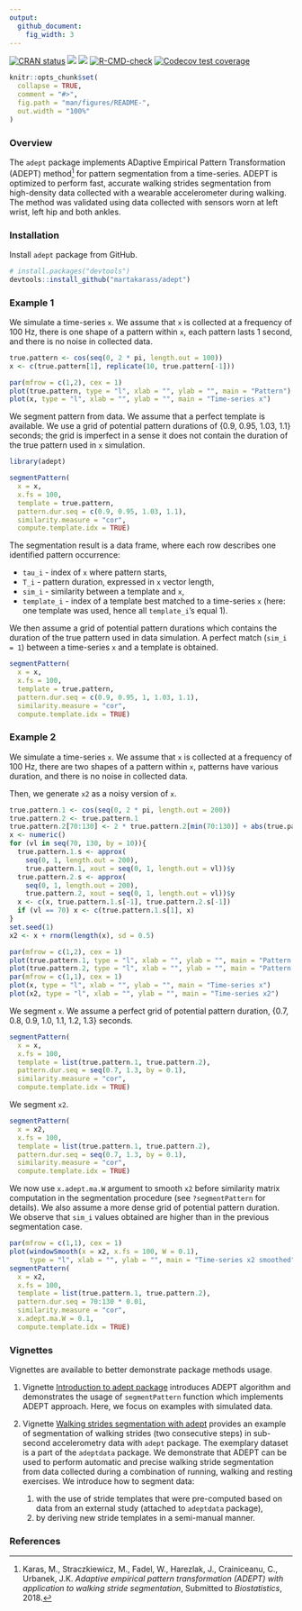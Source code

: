 ```yaml
---
output:
  github_document:
    fig_width: 3
---
```


<!-- badges: start -->
[![CRAN status](https://www.r-pkg.org/badges/version/adept)](https://CRAN.R-project.org/package=adept)
[![](https://cranlogs.r-pkg.org/badges/grand-total/adept)](https://cran.r-project.org/package=adept)
[![](https://cranlogs.r-pkg.org/badges/last-month/adept)](https://cran.r-project.org/package=adept)
[![R-CMD-check](https://github.com/martakarass/adept/actions/workflows/R-CMD-check.yaml/badge.svg)](https://github.com/martakarass/adept/actions/workflows/R-CMD-check.yaml)
[![Codecov test coverage](https://codecov.io/gh/martakarass/adept/branch/master/graph/badge.svg)](https://codecov.io/gh/martakarass/adept?branch=master)
<!-- badges: end -->
  
```r
knitr::opts_chunk$set(
  collapse = TRUE,
  comment = "#>",
  fig.path = "man/figures/README-",
  out.width = "100%"
)
```

### Overview

The `adept` package implements ADaptive Empirical Pattern Transformation (ADEPT) method^[Karas, M., Straczkiewicz, M., Fadel, W., Harezlak, J., Crainiceanu, C., Urbanek, J.K. *Adaptive empirical pattern transformation (ADEPT) with application to walking stride segmentation*, Submitted to *Biostatistics*, 2018.] for pattern segmentation from a time-series. ADEPT is optimized to perform fast, accurate walking strides segmentation from high-density data collected with a wearable accelerometer during walking. The method was validated using data collected with sensors worn at left wrist, left hip and both ankles. 

### Installation

Install `adept` package from GitHub. 

```r
# install.packages("devtools")
devtools::install_github("martakarass/adept")
```

### Example 1

We simulate a time-series `x`. We assume that `x` is collected at a frequency of 100 Hz, there is one shape of a pattern within `x`, each pattern lasts 1 second, and there is no noise in collected data. 

```r
true.pattern <- cos(seq(0, 2 * pi, length.out = 100))
x <- c(true.pattern[1], replicate(10, true.pattern[-1]))

par(mfrow = c(1,2), cex = 1)
plot(true.pattern, type = "l", xlab = "", ylab = "", main = "Pattern")
plot(x, type = "l", xlab = "", ylab = "", main = "Time-series x")
```

We segment pattern from data. We assume that a perfect template is available. We use a grid of potential pattern durations of {0.9, 0.95, 1.03, 1.1} seconds; the grid is imperfect in a sense it does not contain the duration of the true pattern used in `x` simulation. 

```r
library(adept)

segmentPattern(
  x = x,
  x.fs = 100,
  template = true.pattern,
  pattern.dur.seq = c(0.9, 0.95, 1.03, 1.1),
  similarity.measure = "cor",
  compute.template.idx = TRUE)
```

The segmentation result is a data frame, where each row describes one identified pattern occurrence:

* `tau_i` - index of `x` where pattern starts,
* `T_i` - pattern duration, expressed in `x` vector length,
* `sim_i` - similarity between a template and `x`,
* `template_i` - index of a template best matched to a time-series `x` (here: one template was used, hence all `template_i`'s equal 1).

We then assume a grid of potential pattern durations which contains the duration of the true pattern used in data simulation. A perfect match (`sim_i = 1`) between a time-series `x` and a template is obtained. 

```r
segmentPattern(
  x = x,
  x.fs = 100,
  template = true.pattern,
  pattern.dur.seq = c(0.9, 0.95, 1, 1.03, 1.1),
  similarity.measure = "cor",
  compute.template.idx = TRUE)
```

### Example 2

We simulate a time-series `x`. We assume that `x` is collected at a frequency of 100 Hz, there are two shapes of a pattern within `x`, patterns have various duration, and there is no noise in collected data. 

Then, we generate `x2` as a noisy version of `x`. 

```r
true.pattern.1 <- cos(seq(0, 2 * pi, length.out = 200))
true.pattern.2 <- true.pattern.1
true.pattern.2[70:130] <- 2 * true.pattern.2[min(70:130)] + abs(true.pattern.2[70:130])
x <- numeric()
for (vl in seq(70, 130, by = 10)){
  true.pattern.1.s <- approx(
    seq(0, 1, length.out = 200), 
    true.pattern.1, xout = seq(0, 1, length.out = vl))$y
  true.pattern.2.s <- approx(
    seq(0, 1, length.out = 200), 
    true.pattern.2, xout = seq(0, 1, length.out = vl))$y
  x <- c(x, true.pattern.1.s[-1], true.pattern.2.s[-1])
  if (vl == 70) x <- c(true.pattern.1.s[1], x)
}
set.seed(1)
x2 <- x + rnorm(length(x), sd = 0.5)

par(mfrow = c(1,2), cex = 1)
plot(true.pattern.1, type = "l", xlab = "", ylab = "", main = "Pattern 1")
plot(true.pattern.2, type = "l", xlab = "", ylab = "", main = "Pattern 2")
par(mfrow = c(1,1), cex = 1)
plot(x, type = "l", xlab = "", ylab = "", main = "Time-series x")
plot(x2, type = "l", xlab = "", ylab = "", main = "Time-series x2")
```

We segment `x`. We assume a perfect grid of potential pattern duration, {0.7, 0.8, 0.9, 1.0, 1.1, 1.2, 1.3} seconds. 
```r
segmentPattern(
  x = x,
  x.fs = 100,
  template = list(true.pattern.1, true.pattern.2),
  pattern.dur.seq = seq(0.7, 1.3, by = 0.1),
  similarity.measure = "cor",
  compute.template.idx = TRUE)
```

We segment `x2`.  

```r
segmentPattern(
  x = x2,
  x.fs = 100,
  template = list(true.pattern.1, true.pattern.2),
  pattern.dur.seq = seq(0.7, 1.3, by = 0.1),
  similarity.measure = "cor",
  compute.template.idx = TRUE)
```

We now use `x.adept.ma.W` argument to smooth `x2` before similarity matrix computation in the segmentation procedure (see `?segmentPattern` for details). We also assume a more dense grid of potential pattern duration. We observe that `sim_i` values obtained are higher than in the previous segmentation case. 

```r
par(mfrow = c(1,1), cex = 1)
plot(windowSmooth(x = x2, x.fs = 100, W = 0.1), 
     type = "l", xlab = "", ylab = "", main = "Time-series x2 smoothed")
segmentPattern(
  x = x2,
  x.fs = 100,
  template = list(true.pattern.1, true.pattern.2),
  pattern.dur.seq = 70:130 * 0.01,
  similarity.measure = "cor",
  x.adept.ma.W = 0.1,
  compute.template.idx = TRUE)
```


### Vignettes 

Vignettes are available to better demonstrate package methods usage. 

1. Vignette [Introduction to adept package](https://martakarass.github.io/adept/articles/adept-intro.html) introduces ADEPT algorithm and demonstrates the usage of `segmentPattern` function which implements ADEPT approach. Here, we focus on examples with simulated data.

2. Vignette [Walking strides segmentation with adept](https://martakarass.github.io/adept/articles/adept-strides-segmentation.html) provides an example of segmentation of walking strides (two consecutive steps) in sub-second accelerometry data with `adept` package. The exemplary dataset is a part of the `adeptdata` package. We demonstrate that ADEPT can be used to perform automatic and precise walking stride segmentation from data collected during a combination of running, walking and resting exercises. We introduce how to segment data: 

    1. with the use of stride templates that were pre-computed based on data from an external study (attached to `adeptdata` package), 
    2. by deriving new stride templates in a semi-manual manner. 
    
### References
